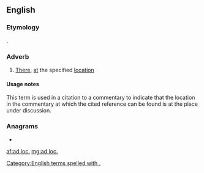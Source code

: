 {{also|ad loc}}
==English==

===Etymology===
{{borrowing|en|la|[[ad]] [[locum]]||at the place}}.

===Adverb===
{{en-adv|-}}

# [[there|There]], [[at]] the specified [[location]]

====Usage notes====
This term is used in a citation to a commentary to indicate that the location in the commentary at which the cited reference can be found is at the place under discussion.

===Anagrams===
* {{l|en|acold}}

[[Category:English terms spelled with .]]

[[af:ad loc.]]
[[mg:ad loc.]]